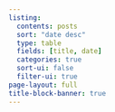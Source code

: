 ```yaml
---
listing:
  contents: posts
  sort: "date desc"
  type: table
  fields: [title, date]
  categories: true
  sort-ui: false
  filter-ui: true
page-layout: full
title-block-banner: true
---
```




